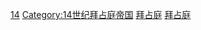 {{portal|人物}}
{{各世纪拜占庭人}}

[[Category:各世纪拜占庭人|14]]
[[Category:14世纪拜占庭帝国|Category:14世纪拜占庭帝国]]
[[Category:14世纪各国人物|拜占庭]]
[[Category:14世纪基督徒|拜占庭]]